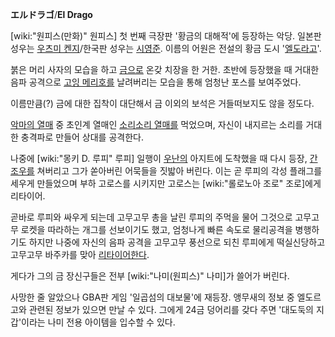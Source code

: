 '''エルドラゴ'''/'''El Drago'''

[wiki:"원피스(만화)" 원피스] 첫 번째 극장판 '황금의 대해적'에 등장하는 악당. 일본판 성우는 [[우츠미 켄지]]/한국판 성우는 [[시영준]]. 이름의 어원은 전설의 황금 도시 '[[엘도라고]]'.

붉은 머리 사자의 모습을 하고 [[금]]으로 온갖 치장을 한 거한. 초반에 등장했을 때 거대한 음파 공격으로 [[고잉 메리호]]를 날려버리는 모습을 통해 엄청난 포스를 보여주었다.

이름만큼(?) 금에 대한 집착이 대단해서 금 이외의 보석은 거들떠보지도 않을 정도다.

[[악마의 열매]] 중 초인계 열매인 [[소리소리 열매]]를 먹었으며, 자신이 내지르는 소리를 거대한 충격파로 만들어 상대를 공격한다.

나중에 [wiki:"몽키 D. 루피" 루피] 일행이 [[우난]]의 아지트에 도착했을 때 다시 등장, [[간조우]]를 쳐버리고 그가 쏟아버린 어묵들을 짓밟아 버린다. 이는 곧 루피의 각성 플래그를 세우게 만들었으며 부하 고로스를 시키지만 고로스는 [wiki:"롤로노아 조로" 조로]에게 리타이어.

곧바로 루피와 싸우게 되는데 고무고무 총을 날린 루피의 주먹을 물어 그것으로 고무고무 로켓을 따라하는 개그를 선보이기도 했고, 엄청나게 빠른 속도로 물리공격을 병행하기도 하지만 나중에 자신의 음파 공격을 고무고무 풍선으로 되친 루피에게 떡실신당하고 고무고무 바주카를 맞아 [[리타이어]]한다.

게다가 그의 금 장신구들은 전부 [wiki:"나미(원피스)" 나미]가 쓸어가 버린다.

사망한 줄 알았으나 GBA판 게임 '일곱섬의 대보물'에 재등장. 앵무새의 정보 중 엘도르고와 관련된 정보가 있으면 만날 수 있다. 그에게 24금 덩어리를 갖다 주면 '대도둑의 지갑'이라는 나미 전용 아이템을 입수할 수 있다.

